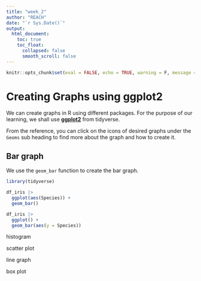 ```yaml
---
title: "week_2"
author: "REACH"
date: "`r Sys.Date()`"
output:
  html_document:
    toc: true
    toc_float:
      collapsed: false
      smooth_scroll: false
---
```


```r
knitr::opts_chunk$set(eval = FALSE, echo = TRUE, warning = F, message = F, results = "hide")
```

# Creating Graphs using ggplot2

We can create graphs in R using different packages. For the purpose of our learning, we shall use **[ggplot2](https://ggplot2.tidyverse.org/reference/)** from tidyverse. 

From the reference, you can click on the icons of desired graphs under the `Geoms` sub heading to find more about the graph and how to create it.

## Bar graph

We use the `geom_bar` function to create the bar graph.

```r
library(tidyverse)

df_iris |> 
  ggplot(aes(Species)) +
  geom_bar()

df_iris |> 
  ggplot() +
  geom_bar(aes(y = Species))

```


histogram

scatter plot

line graph

box plot